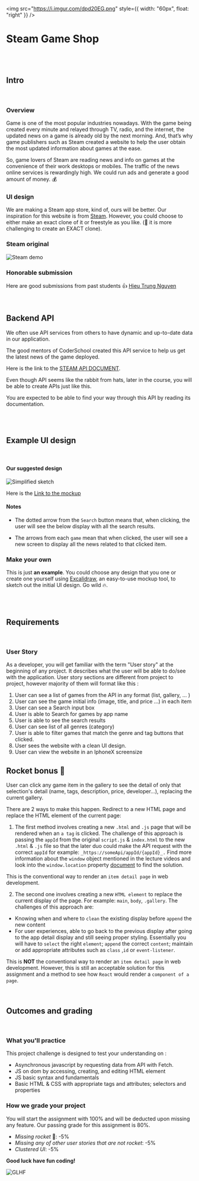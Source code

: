 <img
  src="https://i.imgur.com/dpd20EG.png"
  style={{ width: "60px", float: "right" }}
/>

# Steam Game Shop

<br />
<br />

## Intro

<br />

### Overview

Game is one of the most popular industries nowadays. With the game being created every minute and relayed through TV, radio, and the internet, the updated news on a game is already old by the next morning. And, that’s why game publishers such as Steam created a website to help the user obtain the most updated information about games at the ease.

So, game lovers of Steam are reading news and info on games at the convenience of their work desktops or mobiles. The traffic of the news online services is rewardingly high. We could run ads and generate a good amount of money. 💰

### UI design

We are making a Steam app store, kind of, ours will be better.
Our inspiration for this website is from <a href="https://store.steampowered.com" target="_blank">Steam</a>. However, you could choose to either make an exact clone of it or freestyle as you like. (🚀 it is more challenging to create an EXACT clone).

### Steam original

![Steam demo](../../assets/wv/m13/steam-screen.png)

### Honorable submission

Here are good submissions from past students 👍
<a href="https://steam-solution-v1.netlify.app/" target="_blank">Hieu Trung Nguyen</a>

<br />

## Backend API

We often use API services from others to have dynamic and up-to-date data in our application.

The good mentors of CoderSchool created this API service to help us get the latest news of the game deployed.

Here is the link to the <a target="_blank" href="https://documenter.getpostman.com/view/14499722/UVeKqQWh">STEAM API DOCUMENT</a>.

Even though API seems like the rabbit from hats, later in the course, you will be able to create APIs just like this.

You are expected to be able to find your way through this API by reading its documentation.

<br />
<br />

## Example UI design

<br />

#### Our suggested design

![Simplified sketch](./../../assets/wv/m13/steam-sketch.png)

Here is the <a href="https://excalidraw.com/#json=WeOH-cuYiBxtn7K94qjVn,JlYhwgD5vAy1Wc1UcbgNug" target="_blank">Link to the mockup </a>

#### Notes

- The dotted arrow from the `Search` button means that, when clicking, the user will see the below display with all the search results.

- The arrows from each `game` mean that when clicked, the user will see a new screen to display all the news related to that clicked item.

### Make your own

This is just **an example**. You could choose any design that you one or create one yourself using <a href="https://excalidraw.com" target="_blank">Excalidraw</a>, an easy-to-use mockup tool, to sketch out the initial UI design. Go wild 🔥.

<br />
<br />

## Requirements

<br />

### User Story

As a developer, you will get familiar with the term "User story" at the beginning of any project. It describes what the user will be able to do/see with the application. User story sections are different from project to project, however majority of them will format like this :

1. User can see a list of games from the API in any format (list, gallery, ... )
2. User can see the game initial info (image, title, and price ...) in each item
3. User can see a Search input box
4. User is able to Search for games by app name
5. User is able to see the search results
6. User can see list of all genres (category)
7. User is able to filter games that match the genre and tag buttons that clicked.
8. User sees the website with a clean UI design.
9. User can view the website in an IphoneX screensize

## Rocket bonus 🚀

User can click any game item in the gallery to see the detail of only that selection's detail (name, tags, description, price, developer...), replacing the current gallery.

There are 2 ways to make this happen. Redirect to a new HTML page and replace the HTML element of the current page:

1. The first method involves creating a new `.html` and `.js` page that will be rendered when an `a tag` is clicked. The challenge of this approach is passing the `appId` from the original `script.js` & `index.html` to the new `.html` & `.js` file so that the later duo could make the API request with the correct `appId` for example: `_https://someApi/appId/{appId}_.`
   Find more information about the `window` object mentioned in the lecture videos and look into the `window.location` property <a href="https://www.w3schools.com/js/js_window_location.asp" target="_blank">document</a> to find the solution.

This is the conventional way to render an `item detail page` in web development.

2. The second one involves creating a new `HTML element` to replace the current display of the page. For example: `main`, `body`, `.gallery`. The challenges of this approach are:

- Knowing when and where to `clean` the existing display before `append` the new content
- For user experiences, able to go back to the previous display after going to the app detail display and still seeing proper styling.
  Essentially you will have to `select` the right `element`; `append` the correct `content`; maintain or add appropriate attributes such as `class` ,`id` or `event-listener`.

This is **NOT** the conventional way to render an `item detail page` in web development. However, this is still an acceptable solution for this assignment and a method to see how `React` would render a `component of a page`.

<br />

## Outcomes and grading

<br />

### What you'll practice

This project challenge is designed to test your understanding on :

- Asynchronous javascript by requesting data from API with Fetch.
- JS on dom by accessing, creating, and editing HTML element
- JS basic syntax and fundamentals
- Basic HTML & CSS with appropriate tags and attributes; selectors and properties

### How we grade your project

You will start the assignment with 100% and will be deducted upon missing any feature.
Our passing grade for this assignment is 80%.

- _Missing rocket_ 🚀: -5%
- _Missing any of other user stories that are not rocket_: -5%
- _Clustered UI_: -5%

**Good luck have fun coding!**

![GLHF](../../assets/wv/m13/you-can-do-it-meme.jpeg)

<br />
<br />
<br />
